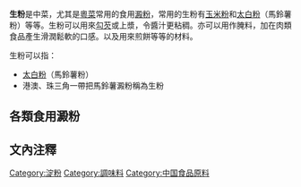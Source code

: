 {{來源|time=2016-11-11T19:50:24+00:00}}
{{擴充|time=2016-11-11T19:50:24+00:00}}
'''生粉'''是中菜，尤其是[[粵菜|粵菜]]常用的食用[[澱粉|澱粉]]，常用的生粉有[[玉米粉|玉米粉]]和[[太白粉|太白粉]]（馬鈴薯粉）等等。生粉可以用來[[勾芡|勾芡]]或上漿，令醬汁更粘稠。亦可以用作腌料，加在肉類食品產生滑潤鬆軟的口感。以及用來煎餅等等的材料。

生粉可以指：
* [[太白粉|太白粉]]（馬鈴薯粉）
* 港澳、珠三角一帶把馬鈴薯澱粉稱為生粉

== 各類食用澱粉 ==
{{食用澱粉}}

== 文內注釋 ==
{{reflist}}

[[Category:淀粉|Category:淀粉]]
[[Category:調味料|Category:調味料]]
[[Category:中国食品原料|Category:中国食品原料]]